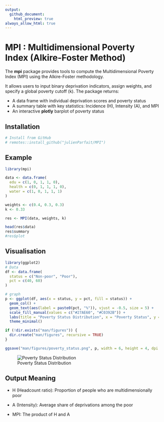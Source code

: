 ```yaml
---
output: 
  github_document:
    html_preview: true
always_allow_html: true
---
```


# MPI : Multidimensional Poverty Index (Alkire-Foster Method)

The **mpi** package provides tools to compute the Multidimensional Poverty Index (MPI) using the Alkire-Foster methodology.

It allows users to input binary deprivation indicators, assign weights, and specify a global poverty cutoff (k). The package returns:

- A data frame with individual deprivation scores and poverty status
- A summary table with key statistics: Incidence (H), Intensity (A), and MPI
- An interactive **plotly** barplot of poverty status

## Installation

```r
# Install from GitHub
# remotes::install_github("julienParfait/MPI")
```

## Example 

```r
library(mpi)

data <- data.frame(
  edu = c(1, 0, 1, 1, 0),
  health = c(0, 1, 1, 1, 0),
  water = c(1, 0, 1, 1, 1)
)

weights <- c(0.4, 0.3, 0.3)
k <- 0.33

res <- MPI(data, weights, k)

head(res$data)
res$summary
#res$plot

```

## Visualisation 


```r
library(ggplot2)
# Data
df <- data.frame(
  status = c("Non-poor", "Poor"),
  pct = c(40, 60)
)

# graph 
p <- ggplot(df, aes(x = status, y = pct, fill = status)) +
  geom_col() +
  geom_text(aes(label = paste0(pct, "%")), vjust = -0.5, size = 5) +
  scale_fill_manual(values = c("#27AE60", "#C0392B")) +
  labs(title = "Poverty Status Distribution", x = "Poverty Status", y = "Percentage") +
  theme_minimal()

if (!dir.exists("man/figures")) {
  dir.create("man/figures", recursive = TRUE)
}

ggsave("man/figures/poverty_status.png", p, width = 6, height = 4, dpi = 300)
```

![Poverty Status Distribution](man/figures/poverty_status.png)


## Output Meaning

* H (Headcount ratio): Proportion of people who are multidimensionally poor

* A (Intensity): Average share of deprivations among the poor

* MPI: The product of H and A




